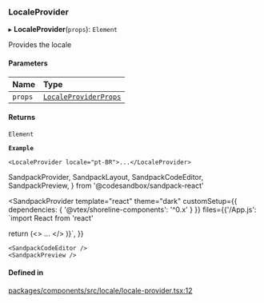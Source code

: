 ### LocaleProvider

▸ **LocaleProvider**(`props`): `Element`

Provides the locale

#### Parameters

| Name    | Type                              |
| :------ | :-------------------------------- |
| `props` | [`LocaleProviderProps`](props.md) |

#### Returns

`Element`

**`Example`**

```tsx copy showLineNumbers filename="example.tsx"
<LocaleProvider locale="pt-BR">...</LocaleProvider>
```

SandpackProvider,
SandpackLayout,
SandpackCodeEditor,
SandpackPreview,
} from '@codesandbox/sandpack-react'

<SandpackProvider
template="react"
theme="dark"
customSetup={{ dependencies: { '@vtex/shoreline-components': '^0.x' } }}
files={{'/App.js': `import React from 'react'

return (<>
<LocaleProvider locale="pt-BR">
...
</LocaleProvider>
</>
)}`,
}}

>   <SandpackLayout>

    <SandpackCodeEditor />
    <SandpackPreview />

  </SandpackLayout>
</SandpackProvider>

#### Defined in

[packages/components/src/locale/locale-provider.tsx:12](https://github.com/vtex/shoreline/blob/0b6f8d7fa/packages/components/src/locale/locale-provider.tsx#L12)
